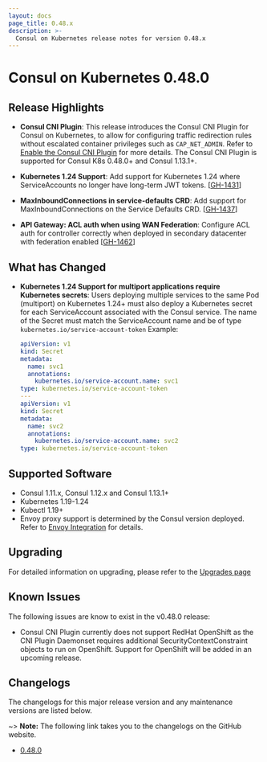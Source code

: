 ```yaml
---
layout: docs
page_title: 0.48.x
description: >-
  Consul on Kubernetes release notes for version 0.48.x
---
```


# Consul on Kubernetes 0.48.0

## Release Highlights

- **Consul CNI Plugin**: This release introduces the Consul CNI Plugin for Consul on Kubernetes, to allow for configuring traffic redirection rules without escalated container privileges such as `CAP_NET_ADMIN`. Refer to [Enable the Consul CNI Plugin](/consul/docs/k8s/installation/install#enable-the-consul-cni-plugin) for more details. The Consul CNI Plugin is supported for Consul K8s 0.48.0+ and Consul 1.13.1+.

- **Kubernetes 1.24 Support**: Add support for Kubernetes 1.24 where ServiceAccounts no longer have long-term JWT tokens. [[GH-1431](https://github.com/hashicorp/consul-k8s/pull/1431)]
  
- **MaxInboundConnections in service-defaults CRD**: Add support for MaxInboundConnections on the Service Defaults CRD. [[GH-1437](https://github.com/hashicorp/consul-k8s/pull/1437)]

- **API Gateway: ACL auth when using WAN Federation**: Configure ACL auth for controller correctly when deployed in secondary datacenter with federation enabled [[GH-1462](https://github.com/hashicorp/consul-k8s/pull/1462)]

## What has Changed

- **Kubernetes 1.24 Support for multiport applications require Kubernetes secrets**: Users deploying multiple services to the same Pod (multiport) on Kubernetes 1.24+ must also deploy a Kubernetes secret for each ServiceAccount associated with the Consul service. The name of the Secret must match the ServiceAccount name and be of type `kubernetes.io/service-account-token`
Example:

  ```yaml
  apiVersion: v1
  kind: Secret
  metadata:
    name: svc1
    annotations:
      kubernetes.io/service-account.name: svc1
  type: kubernetes.io/service-account-token
  ---
  apiVersion: v1
  kind: Secret
  metadata:
    name: svc2
    annotations:
      kubernetes.io/service-account.name: svc2
  type: kubernetes.io/service-account-token
  ```

## Supported Software

- Consul 1.11.x, Consul 1.12.x and Consul 1.13.1+
- Kubernetes 1.19-1.24
- Kubectl 1.19+
- Envoy proxy support is determined by the Consul version deployed. Refer to
  [Envoy Integration](/consul/docs/reference/proxy/envoy) for details.

## Upgrading

For detailed information on upgrading, please refer to the [Upgrades page](/consul/docs/upgrade/k8s)

## Known Issues
The following issues are know to exist in the v0.48.0 release: 

- Consul CNI Plugin currently does not support RedHat OpenShift as the CNI Plugin Daemonset requires additional SecurityContextConstraint objects to run on OpenShift. Support for OpenShift will be added in an upcoming release. 

## Changelogs

The changelogs for this major release version and any maintenance versions are listed below.

~> **Note:** The following link takes you to the changelogs on the GitHub website.

- [0.48.0](https://github.com/hashicorp/consul-k8s/releases/tag/v0.48.0)
